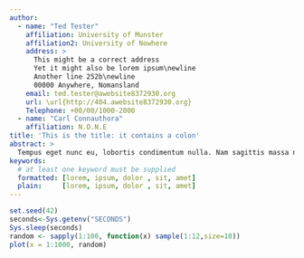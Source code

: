 ```yaml
---
author:
  - name: "Ted Tester"
    affiliation: University of Munster
    affiliation2: University of Nowhere
    address: >
      This might be a correct address
      Yet it might also be lorem ipsum\newline
      Another line 252b\newline
      00000 Anywhere, Nomansland
    email: ted.tester@awebsite8372930.org
    url: \url{http://404.awebsite8372930.org}
    Telephone: +00/00/1000-2000
  - name: "Carl Connauthora"
    affiliation: N.O.N.E
title: 'This is the title: it contains a colon'
abstract: >
  Tempus eget nunc eu, lobortis condimentum nulla. Nam sagittis massa nec libero luctus facilisis. Suspendisse ac ornare ligula.
keywords:
  # at least one keyword must be supplied
  formatted: [lorem, ipsum, dolor , sit, amet]
  plain:     [lorem, ipsum, dolor , sit, amet]
---
```


```r
set.seed(42)
seconds<-Sys.getenv("SECONDS")
Sys.sleep(seconds)
random <- sapply(1:100, function(x) sample(1:12,size=10))
plot(x = 1:1000, random)
```
